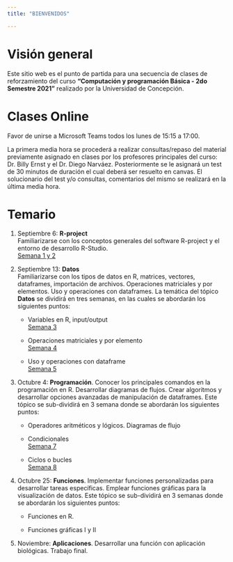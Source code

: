 ```yaml
---
title: "BIENVENIDOS"

---
```


# Visión general

Este sitio web es el punto de partida para una secuencia de clases de reforzamiento del curso **"Computación y programación Básica - 2do Semestre 2021"** realizado por la Universidad de Concepción.

# Clases Online

Favor de unirse a Microsoft Teams todos los lunes de 15:15 a 17:00.

La primera media hora se procederá a realizar consultas/repaso del material previamente asignado en clases por los profesores principales del curso: Dr. Billy Ernst y el Dr. Diego Narváez. Posteriormente se le asignará un test de 30 minutos de duración el cual deberá ser resuelto en canvas. El solucionario del test y/o consultas, comentarios del mismo se realizará en la última media hora.

# Temario

1. Septiembre 6: **R-project**\
Familiarizarse con los conceptos generales del software R-project y el entorno de desarrollo R-Studio.\
[Semana 1 y 2](./rstudio.html)

2. Septiembre 13: **Datos**\
Familiarizarse con los tipos de datos en R, matrices, vectores, dataframes, importación de archivos. Operaciones matriciales y por elementos. Uso y operaciones con dataframes. La temática del tópico **Datos** se dividirá en tres semanas, en las cuales se abordarán los siguientes puntos:

    - Variables en R, input/output \
    [Semana 3](./datos.html)
    
    - Operaciones matriciales y por elemento \
    [Semana 4](./datos.html)
    
    - Uso y operaciones con dataframe \
    [Semana 5](./datos.html)

3. Octubre 4: **Programación**. Conocer los principales comandos en la programación en R. Desarrollar diagramas de flujos. Crear algoritmos y desarrollar opciones avanzadas de manipulación de dataframes. Este tópico se sub-dividirá en 3 semana donde se abordarán los siguientes puntos:

    - Operadores aritméticos y lógicos. Diagramas de flujo 
    
    - Condicionales \
    [Semana 7](./condicionales.html)
    
    - Ciclos o bucles \
    [Semana 8](./condicionales.html)
    
4. Octubre 25: **Funciones**. Implementar funciones personalizadas para desarrollar tareas específicas. Emplear funciones gráficas para la visualización de datos. Este tópico se sub-dividirá en 3 semanas donde se abordarán los siguientes puntos:

    - Funciones en R. 
    
    - Funciones gráficas I y II

5. Noviembre: **Aplicaciones**. Desarrollar una función con aplicación biológicas. Trabajo final.





